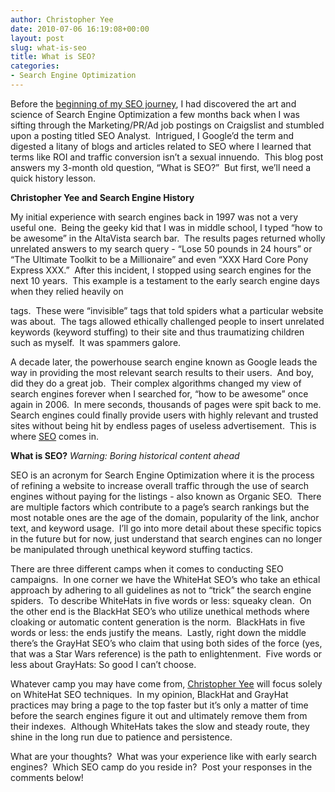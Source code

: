 ```yaml
---
author: Christopher Yee
date: 2010-07-06 16:19:08+00:00
layout: post
slug: what-is-seo
title: What is SEO?
categories:
- Search Engine Optimization
---
```


Before the [beginning of my SEO journey](http://www.christopheryee.org/let-my-seo-journey-begin/), I had discovered the art and science of Search Engine Optimization a few months back when I was sifting through the Marketing/PR/Ad job postings on Craigslist and stumbled upon a posting titled SEO Analyst.  Intrigued, I Google'd the term and digested a litany of blogs and articles related to SEO where I learned that terms like ROI and traffic conversion isn't a sexual innuendo.  This blog post answers my 3-month old question, "What is SEO?"  But first, we'll need a quick history lesson.

**Christopher Yee and Search Engine History**

My initial experience with search engines back in 1997 was not a very useful one.  Being the geeky kid that I was in middle school, I typed "how to be awesome" in the AltaVista search bar.  The results pages returned wholly unrelated answers to my search query - "Lose 50 pounds in 24 hours" or "The Ultimate Toolkit to be a Millionaire" and even "XXX Hard Core Pony Express XXX."  After this incident, I stopped using search engines for the next 10 years.  This example is a testament to the early search engine days when they relied heavily on <meta> tags.  These were "invisible" tags that told spiders what a particular website was about.  The tags allowed ethically challenged people to insert unrelated keywords (keyword stuffing) to their site and thus traumatizing children such as myself.  It was spammers galore.



A decade later, the powerhouse search engine known as Google leads the way in providing the most relevant search results to their users.  And boy, did they do a great job.  Their complex algorithms changed my view of search engines forever when I searched for, "how to be awesome" once again in 2006.  In mere seconds, thousands of pages were spit back to me.  Search engines could finally provide users with highly relevant and trusted sites without being hit by endless pages of useless advertisement.  This is where [SEO](http://www.christopheryee.org/category/search-engine-optimization/) comes in.

**What is SEO?**
_Warning: Boring historical content ahead_

SEO is an acronym for Search Engine Optimization where it is the process of refining a website to increase overall traffic through the use of search engines without paying for the listings - also known as Organic SEO.  There are multiple factors which contribute to a page's search rankings but the most notable ones are the age of the domain, popularity of the link, anchor text, and keyword usage.  I'll go into more detail about these specific topics in the future but for now, just understand that search engines can no longer be manipulated through unethical keyword stuffing tactics.

There are three different camps when it comes to conducting SEO campaigns.  In one corner we have the WhiteHat SEO's who take an ethical approach by adhering to all guidelines as not to "trick" the search engine spiders.  To describe WhiteHats in five words or less: squeaky clean.  On the other end is the BlackHat SEO's who utilize unethical methods where cloaking or automatic content generation is the norm.  BlackHats in five words or less: the ends justify the means.  Lastly, right down the middle there's the GrayHat SEO's who claim that using both sides of the force (yes, that was a Star Wars reference) is the path to enlightenment.  Five words or less about GrayHats: So good I can't choose.

Whatever camp you may have come from, [Christopher Yee](http://www.christopheryee.org/) will focus solely on WhiteHat SEO techniques.  In my opinion, BlackHat and GrayHat practices may bring a page to the top faster but it's only a matter of time before the search engines figure it out and ultimately remove them from their indexes.  Although WhiteHats takes the slow and steady route, they shine in the long run due to patience and persistence.

What are your thoughts?  What was your experience like with early search engines?  Which SEO camp do you reside in?  Post your responses in the comments below!
